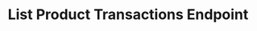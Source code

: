 ---
title: List Product Transactions Endpoint
sidebarTitle: Retrieve Transactions
description: This endpoint allows you to retrieve a list of product transactions. Each transaction includes details such as transaction payments, amount, currency, type, source and current quantity, submissions, card details, currency details, and additional information. The API response provides a paginated list of transactions with a count, next, previous, and an array of transaction results.
openapi: get /transactions/product-transactions/
---